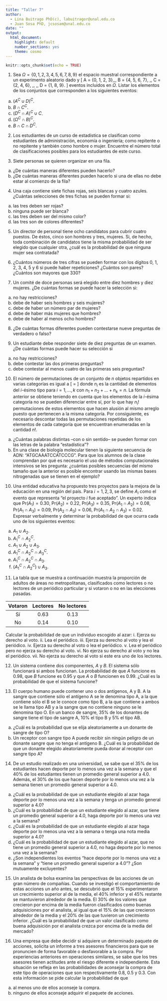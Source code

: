 ---
title: "Taller 7"
author: 
  - Lina Buitrago PhD(c), labuitragor@unal.edu.co
  - Juan Sosa PhD, jcsosam@unal.edu.co
date: ""
output:
  html_document:
    highlight: default
    number_sections: yes
    theme: cosmo
---

```{r setup, include=FALSE}
knitr::opts_chunk$set(echo = TRUE)
```

1. Sea $\Omega = \{0, 1, 2, 3, 4, 5, 6, 7, 8, 9\}$ el espacio muestral correspondiente a un experimento aleatorio dado y
\[
A = \{0, 1, 2, 3\},\,\, B = \{4, 5, 6, 7\}, \,\, C = \{2, 4, 6\}, \,\,  \,\, D = \{1, 8, 9\}.
\]
eventos incluidos en $\Omega$. Listar los elementos de los conjuntos que corresponden a los siguientes eventos:

a. $(A^C \cup D)^C$.
b. $B \cap C^C$.
c. $(D^C \cap A)^C \cup C$.
d. $(\Omega ^C \cap B)^C$.
e. $B \cap C \cap D^C$.

2. Los estudiantes de un curso de estadística se clasifican como estudiantes de administración, economía o ingeniería; como repitente o no repitente y también como hombre o mujer. Encuentre el número total de clasificaciones posibles para los estudiantes de este curso.

3. Siete personas se quieren organizar en una fila.
a. ¿De cuántas maneras diferentes pueden hacerlo?
b. ¿De cuántas maneras diferentes pueden hacerlo si una de ellas no debe estar al comienzo de la fila?

4. Una caja contiene siete fichas rojas, seis blancas y cuatro azules. ¿Cuántas selecciones de tres fichas se pueden formar si:

a. las tres deben ser rojas?
b. ninguna puede ser blanca?
c. las tres deben ser del mismo color?
d. las tres son de colores diferentes?

5. Un director de personal tiene ocho candidatos para cubrir cuatro puestos. De éstos, cinco son hombres y tres, mujeres. Si, de hecho, toda combinación de candidatos tiene la misma probabilidad de ser elegido que cualquier otra, ¿cuál es la probabilidad de que ninguna mujer sea contratada?

6. ¿Cuántos números de tres cifras se pueden formar con los dígitos 0, 1, 2, 3, 4, 5 y 6 si puede haber repeticiones? ¿Cuántos son pares?  ¿Cuántos son mayores que 330?

7. Un comité de doce personas será elegido entre diez hombres y diez mujeres. ¿De cuántas formas se puede hacer la selección si:

a. no hay restricciones?
b. debe de haber seis hombres y seis mujeres?
c. debe de haber un número par de mujeres?
d. debe de haber más mujeres que hombres?
e. debe de haber al menos ocho hombres?

8. ¿De cuántas formas diferentes pueden contestarse nueve preguntas de verdadero o falso?

9.  Un estudiante debe responder siete de diez preguntas de un examen. ¿De cuántas formas puede hacer su selección si

a. no hay restricciones?
b. debe contestar las dos primeras preguntas?
c. debe contestar al menos cuatro de las primeras seis preguntas?


10. El número de permutaciones de un conjunto de $n$ objetos repartidos en varias categorías es igual a
\[
\dbinom{n}{n_1,n_2,\ldots,n_k} = \frac{n!}{n_1! n_2! \ldots  n_k!}
\]
donde $n_i$ es la cantidad de elementos del $i$-ésimo tipo para $i=1,\ldots,k$ con $n_1 + n_2 + \ldots + n_k = n$.
La fórmula anterior se obtiene teniendo en cuenta que los elementos de la $i$-ésima categoría no se pueden diferenciar entre sí, por lo que hay $n_i!$ permutaciones de estos elementos que hacen alusión al mismo arreglo puesto que pertenecen a la misma categoría. Por consiguiente, es necesario descontar todas las permutaciones repetidas de los elementos de cada categoría que se encuentran enumeradas en la cantidad $n!$.

a. ¿Cuántas palabras distintas --con o sin sentido-- se pueden formar con las letras de la palabra "estadística"?
b. En una clase de biología molecular tienen la siguiente secuencia de ADN: "ATGCAAATCCATCCCG". Para que los alumnos de la clase comprendan por qué es necesario el uso de métodos computacionales intensivos se les pregunta: ¿cuántas posibles secuencias del mismo tamaño que la anterior es posible encontrar usando las mismas bases nitrogenadas que se tienen en el ejemplo?

10. Una entidad educativa ha propuesto tres proyectos para la mejora de la educación en una región del país. Para $i = 1, 2, 3$, se define $A_i$ como el evento que representa "el proyecto $i$ fue aceptado". Un experto indica que $\textsf{Pr}(A_1) = 0.30$, $\textsf{Pr}(A_2) = 0.22$, $\textsf{Pr}(A_3) = 0.35$, $\textsf{Pr}(A_1 \cap A_2) = 0.08$, $\textsf{Pr}(A_1 \cap A_3) = 0.09$, $\textsf{Pr}(A_2 \cap A_3) = 0.06$, $\textsf{Pr}(A_1 \cap A_2 \cap A_3) = 0.02$. Expresar verbalmente y determinar la probabilidad de que ocurra cada uno de los siguientes eventos:

a. $A_1 \cup A_2$.
b. $A_1^C \cap A_2^C$.
c. $A_1 \cup A_2 \cup A_3$.
d. $A_1^C \cap A_2^C \cap A_3^C$.
e. $A_1^C \cap A_2^C \cap A_3$.
f. $\left(A_1^C \cap A_2^C\right) \cup A_3$.

11. La tabla que se muestra a continuación muestra la proporción de adultos de áreas no metropolitanas, clasificados como lectores o no lectores de un periódico particular y si votaron o no en las elecciones pasadas.

| Votaron | Lectores | No lectores |
|:-------:|:--------:|:-----------:|
| Sí      | 0.63     | 0.13        |
| No      | 0.14     | 0.10        |
        
Calcular la probabilidad de que un individuo escogido al azar: i. Ejerza su derecho al voto. ii. Lea el periódico. iii. Ejerza su derecho al voto y lea el periódico. iv. Ejerza su derecho al voto o lea el periódico. v. Lea el periódico pero no ejerza su derecho al voto. vi. No ejerza su derecho al voto y no lea el periódico. vii. No ejerza su derecho al voto si este era uno de los lectores.

12.  Un sistema contiene dos componentes, $A$ y $B$. El sistema sólo funcionará si ambos funcionan. La probabilidad de que $A$ funcione es 0.98, que $B$ funcione es 0.95 y que $A$ o $B$ funcionen es 0.99. ¿Cuál es la probabilidad de que el sistema funcione?

13. El cuerpo humano puede contener uno o dos antígenos, A y B. A la sangre que contiene sólo el antígeno A se le denomina tipo A, a la que contiene sólo el B se le conoce como tipo B, a la que contiene a ambos se le llama tipo AB y a la sangre que no contiene ninguno se le denomina tipo O. En un banco de sangre, 35% de los donantes de sangre tiene el tipo de sangre A, 10% el tipo B y 5% el tipo AB.

a. ¿Cuál es la probabilidad que se elija aleatoriamente a un donante de sangre de tipo O?
b. Un receptor con sangre tipo A puede recibir sin ningún peligro de un donante sangre que no tenga el antígeno B. ¿Cuál es la probabilidad de que un donante elegido aleatoriamente pueda donar al receptor con sangre tipo A?

14. De un estudio realizado en una universidad, se sabe que el 35\% de los estudiantes hacen deporte por lo menos una vez a la semana y que el 40\% de los estudiantes tienen un promedio general superior a 4.0. Además, el 30\% de los que hacen deporte por lo menos una vez a la semana tienen un promedio general superior a 4.0.

a. ¿Cuál es la probabilidad de que un estudiante elegido al azar haga deporte por lo menos una vez a la semana y tenga un promedio general superior a 4.0?
b. ¿Cuál es la probabilidad de que un estudiante elegido al azar, que tiene un promedio general superior a 4.0, haga deporte por lo menos una vez a la semana?
c. ¿Cuál es la probabilidad de que un estudiante elegido al azar haga deporte por lo menos una vez a la semana o tenga una nota media superior a 4.0?
d. ¿Cuál es la probabilidad de que un estudiante elegido al azar, que no tiene un promedio general superior a 4.0, no haga deporte por lo menos una vez a la semana?
e. ¿Son independientes los eventos "hace deporte por lo menos una vez a la semana" y "tiene un promedio general superior a 4.0"? ¿Son mutuamente excluyentes?

15. Un analista de bolsa examina las perspectivas de las acciones de un gran número de compañías. Cuando se investigó el comportamiento de estas acciones un año antes, se descubrió que el 15\% experimentaron un crecimiento superior al de la media, el 40\% inferior y el 45\% restante se mantuvieron alrededor de la media. El 30\% de los valores
que crecieron por encima de la media fueron clasificados como buenas adquisiciones por
el analista, al igual que el 15\% de las que crecieron alrededor de la media y el 20\% de las que tuvieron un crecimiento inferior. ¿Cuál es la probabilidad de que un valor clasificado como buena adquisición por el analista crezca por encima de la media del mercado?

16.  Una empresa que debe decidir si adquiere un determinado paquete de acciones, solicita un informe a tres asesores financieros para que se pronuncien de forma favorable o desfavorable a la compra. Por experiencias anteriores en operaciones similares, se sabe que los tres asesores tienen actitudes ante el riesgo diferente e independiente. Esta situación se refleja en las probabilidades de aconsejar la compra de este tipo de operaciones que son respectivamente 0.8, 0.5 y 0.3. Con esta información se pide calcular la probabilidad de que

a. al menos uno de ellos aconseje la compra.
b. ninguno de ellos aconseje adquirir el paquete de acciones.